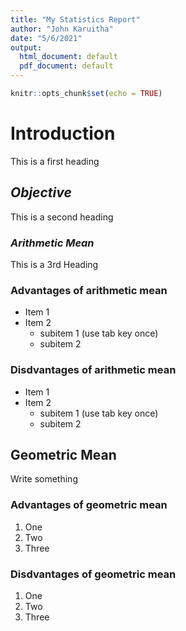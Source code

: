 ```yaml
---
title: "My Statistics Report"
author: "John Karuitha"
date: "5/6/2021"
output:
  html_document: default
  pdf_document: default
---
```


```r
knitr::opts_chunk$set(echo = TRUE)
```

# **Introduction**
This is a first heading

## ***Objective***
This is a second heading

### *Arithmetic Mean*
This is a 3rd Heading

### Advantages of arithmetic mean

- Item 1
- Item 2
    - subitem 1 (use tab key once)
    - subitem 2
    
### Disdvantages of arithmetic mean

- Item 1
- Item 2
    - subitem 1 (use tab key once)
    - subitem 2
    
## Geometric Mean
Write something

### Advantages of geometric mean

1. One
2. Two 
7. Three

### Disdvantages of geometric mean

1. One
2. Two 
7. Three